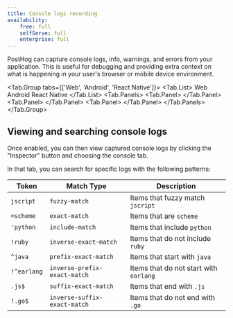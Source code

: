 ```yaml
---
title: Console logs recording
availability:
    free: full
    selfServe: full
    enterprise: full
---
```



PostHog can capture console logs, info, warnings, and errors from your application. This is useful for debugging and providing extra context on what is happening in your user's browser or mobile device environment.

<Tab.Group tabs={['Web', 'Android', 'React Native']}>
    <Tab.List>
        <Tab>Web</Tab>
        <Tab>Android</Tab>
        <Tab>React Native</Tab>
    </Tab.List>
    <Tab.Panels>
        <Tab.Panel>
            <WebLogging />
        </Tab.Panel>
        <Tab.Panel>
            <AndroidLogging />
        </Tab.Panel>
        <Tab.Panel>
            <ReactNativeLogging />
        </Tab.Panel>
    </Tab.Panels>
</Tab.Group>

## Viewing and searching console logs

Once enabled, you can then view captured console logs by clicking the "Inspector" button and choosing the console tab. 

<ProductScreenshot
    imageLight='https://res.cloudinary.com/dmukukwp6/image/upload/v1715340828/posthog.com/contents/images/docs/session-replay/log-light.png'
    imageDark='https://res.cloudinary.com/dmukukwp6/image/upload/v1715340827/posthog.com/contents/images/docs/session-replay/log-dark.png'
    alt="Logs in session replay" 
    classes="rounded"
/>

In that tab, you can search for specific logs with the following patterns:

| Token       | Match Type                    | Description                                      |
|-------------|-------------------------------|--------------------------------------------------|
| `jscript`   | `fuzzy-match`                 | Items that fuzzy match `jscript`                 |
| `=scheme`   | `exact-match`                 | Items that are `scheme`                          |
| `'python`   | `include-match`               | Items that include `python`                      |
| `!ruby`     | `inverse-exact-match`         | Items that do not include `ruby`                 |
| `^java`     | `prefix-exact-match`          | Items that start with `java`                     |
| `!^earlang` | `inverse-prefix-exact-match`  | Items that do not start with `earlang`           |
| `.js$`      | `suffix-exact-match`          | Items that end with `.js`                        |
| `!.go$`     | `inverse-suffix-exact-match`  | Items that do not end with `.go`                 |
